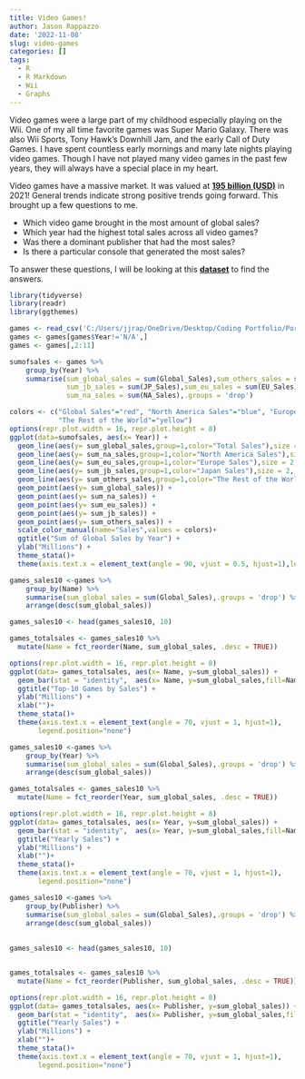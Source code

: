 ```yaml
---
title: Video Games!
author: Jason Rappazzo
date: '2022-11-08'
slug: video-games
categories: []
tags:
  - R
  - R Markdown
  - Wii
  - Graphs
---
```


Video games were a large part of my childhood especially playing on the Wii. One of my all time favorite games was Super Mario Galaxy. There was also Wii Sports, Tony Hawk's Downhill Jam, and the early Call of Duty Games. I have spent countless early mornings and many late nights playing video games. Though I have not played many video games in the past few years, they will always have a special place in my heart. 

Video games have a massive market. It was valued at [**195 billion (USD)**](https://www.grandviewresearch.com/industry-analysis/video-game-market#:~:text=Report%20Overview,12.9%25%20from%202022%20to%202030.) in 2021! General trends indicate strong positive trends going forward. This brought up a few questions to me. 

* Which video game brought in the most amount of global sales?
* Which year had the highest total sales across all video games?
* Was there a dominant publisher that had the most sales?
* Is there a particular console that generated the most sales?

To answer these questions, I will be looking at this [**dataset**](https://www.kaggle.com/datasets/gregorut/videogamesales) to find the answers.

```r
library(tidyverse)
library(readr)
library(ggthemes)

games <- read_csv('C:/Users/jjrap/OneDrive/Desktop/Coding Portfolio/Portfolio Website/content/post/2022-11-08-video-games/vgsales.csv')
games <- games[games$Year!='N/A',]
games <- games[,2:11]
```

```r
sumofsales <- games %>%
    group_by(Year) %>%
    summarise(sum_global_sales = sum(Global_Sales),sum_others_sales = sum(Other_Sales),
              sum_jb_sales = sum(JP_Sales),sum_eu_sales = sum(EU_Sales),
              sum_na_sales = sum(NA_Sales),.groups = 'drop')

colors <- c("Global Sales"="red", "North America Sales"="blue", "Europe Sales"="green", "Japan Sales"="orange",
            "The Rest of the World"="yellow")
options(repr.plot.width = 16, repr.plot.height = 8)
ggplot(data=sumofsales, aes(x= Year)) +
  geom_line(aes(y= sum_global_sales,group=1,color="Total Sales"),size = 2, alpha = 0.5)+
  geom_line(aes(y= sum_na_sales,group=1,color="North America Sales"),size = 2, alpha = 0.5)+
  geom_line(aes(y= sum_eu_sales,group=1,color="Europe Sales"),size = 2, alpha = 0.5)+
  geom_line(aes(y= sum_jb_sales,group=1,color="Japan Sales"),size = 2, alpha = 0.5)+
  geom_line(aes(y= sum_others_sales,group=1,color="The Rest of the World"),size = 2, alpha = 0.5)+
  geom_point(aes(y= sum_global_sales)) +
  geom_point(aes(y= sum_na_sales)) +
  geom_point(aes(y= sum_eu_sales)) +
  geom_point(aes(y= sum_jb_sales)) +
  geom_point(aes(y= sum_others_sales)) +
  scale_color_manual(name="Sales",values = colors)+
  ggtitle("Sum of Global Sales by Year") +
  ylab("Millions") +
  theme_stata()+
  theme(axis.text.x = element_text(angle = 90, vjust = 0.5, hjust=1),legend.position="top")
```
```r
games_sales10 <-games %>%
    group_by(Name) %>%
    summarise(sum_global_sales = sum(Global_Sales),.groups = 'drop') %>%
    arrange(desc(sum_global_sales))

games_sales10 <- head(games_sales10, 10)

games_totalsales <- games_sales10 %>%
  mutate(Name = fct_reorder(Name, sum_global_sales, .desc = TRUE))

options(repr.plot.width = 16, repr.plot.height = 8)
ggplot(data= games_totalsales, aes(x= Name, y=sum_global_sales)) +
  geom_bar(stat = "identity",  aes(x= Name, y=sum_global_sales,fill=Name))+
  ggtitle("Top-10 Games by Sales") +
  ylab("Millions") +
  xlab("")+
  theme_stata()+
  theme(axis.text.x = element_text(angle = 70, vjust = 1, hjust=1),
       legend.position="none")
```

```r
games_sales10 <-games %>%
    group_by(Year) %>%
    summarise(sum_global_sales = sum(Global_Sales),.groups = 'drop') %>%
    arrange(desc(sum_global_sales))

games_totalsales <- games_sales10 %>%
  mutate(Name = fct_reorder(Year, sum_global_sales, .desc = TRUE))

options(repr.plot.width = 16, repr.plot.height = 8)
ggplot(data= games_totalsales, aes(x= Year, y=sum_global_sales)) +
  geom_bar(stat = "identity",  aes(x= Year, y=sum_global_sales,fill=Name))+
  ggtitle("Yearly Sales") +
  ylab("Millions") +
  xlab("")+
  theme_stata()+
  theme(axis.text.x = element_text(angle = 70, vjust = 1, hjust=1),
       legend.position="none")
```
```r
games_sales10 <-games %>%
    group_by(Publisher) %>%
    summarise(sum_global_sales = sum(Global_Sales),.groups = 'drop') %>%
    arrange(desc(sum_global_sales)) 
    
  
games_sales10 <- head(games_sales10, 10)


games_totalsales <- games_sales10 %>%
  mutate(Name = fct_reorder(Publisher, sum_global_sales, .desc = TRUE))

options(repr.plot.width = 16, repr.plot.height = 8)
ggplot(data= games_totalsales, aes(x= Publisher, y=sum_global_sales)) +
  geom_bar(stat = "identity",  aes(x= Publisher, y=sum_global_sales,fill=Name))+
  ggtitle("Yearly Sales") +
  ylab("Millions") +
  xlab("")+
  theme_stata()+
  theme(axis.text.x = element_text(angle = 70, vjust = 1, hjust=1),
       legend.position="none")
```

